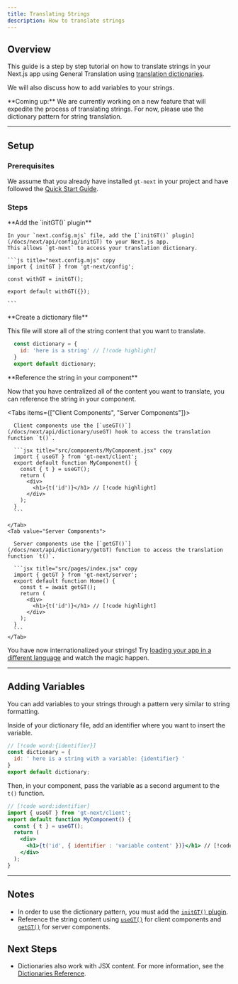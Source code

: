 ```yaml
---
title: Translating Strings
description: How to translate strings
---
```


## Overview

This guide is a step by step tutorial on how to translate strings in your Next.js app
using General Translation using [translation dictionaries](/docs/next/reference/dictionaries/dictionaries).

We will also discuss how to add variables to your strings.

<Callout>
  **Coming up:**
  We are currently working on a new feature that will expedite the process of translating strings.
  For now, please use the dictionary pattern for string translation.
</Callout>

---

## Setup

### Prerequisites

We assume that you already have installed `gt-next` in your project and have followed the [Quick Start Guide](/docs/next/tutorials/quickstart).

### Steps

<Steps>
  <Step>
    **Add the `initGT()` plugin**

    In your `next.config.mjs` file, add the [`initGT()` plugin](/docs/next/api/config/initGT) to your Next.js app.
    This allows `gt-next` to access your translation dictionary.

    ```js title="next.config.mjs" copy
    import { initGT } from 'gt-next/config';

    const withGT = initGT();

    export default withGT({});

    ```
  </Step>
  <Step>
  **Create a dictionary file**

 This file will store all of the string content that you want to translate.

  ```jsx title="src/dictionary.jsx" copy
    const dictionary = {
      id: 'here is a string' // [!code highlight]
    }
    export default dictionary;
  ```
  </Step>
  <Step>
  **Reference the string in your component**

  Now that you have centralized all of the content you want to translate,
  you can reference the string in your component.

  <Tabs items={["Client Components", "Server Components"]}>
    <Tab value="Client Components">

      Client components use the [`useGT()`](/docs/next/api/dictionary/useGT) hook to access the translation function `t()`.

      ```jsx title="src/components/MyComponent.jsx" copy
      import { useGT } from 'gt-next/client';
      export default function MyComponent() {
        const { t } = useGT();
        return (
          <div>
            <h1>{t('id')}</h1> // [!code highlight]
          </div>
        );
      }
      ```

    </Tab>
    <Tab value="Server Components">

      Server components use the [`getGT()`](/docs/next/api/dictionary/getGT) function to access the translation function `t()`.

      ```jsx title="src/pages/index.jsx" copy
      import { getGT } from 'gt-next/server';
      export default function Home() {
        const t = await getGT();
        return (
          <div>
            <h1>{t('id')}</h1> // [!code highlight]
          </div>
        );
      }
      ```
    </Tab>
  
  </Tabs>
  </Step>
</Steps>

You have now internationalized your strings!
Try [loading your app in a different language](/docs/next/tutorials/quickstart#see-your-app-in-a-different-language) and watch the magic happen.

---

## Adding Variables

You can add variables to your strings through a pattern very similar to string formatting.

Inside of your dictionary file, add an identifier where you want to insert the variable.

```jsx title="src/dictionary.jsx" copy
// [!code word:{identifier}]
const dictionary = {
  id: ' here is a string with a variable: {identifier} '
}
export default dictionary;
```

Then, in your component, pass the variable as a second argument to the `t()` function.

```jsx title="src/components/MyComponent.jsx" copy
// [!code word:identifier]
import { useGT } from 'gt-next/client';
export default function MyComponent() {
  const { t } = useGT();
  return (
    <div>
      <h1>{t('id', { identifier : 'variable content' })}</h1> // [!code highlight]
    </div>
  );
}
```

---

## Notes
 * In order to use the dictionary pattern, you must add the [`initGT()` plugin](/docs/next/api/config/initGT).
 * Reference the string content using [`useGT()`](/docs/next/api/dictionary/useGT) for client components and [`getGT()`](/docs/next/api/dictionary/getGT) for server components.

## Next Steps
 * Dictionaries also work with JSX content. For more information, see the [Dictionaries Reference](/docs/next/reference/dictionaries/dictionaries).